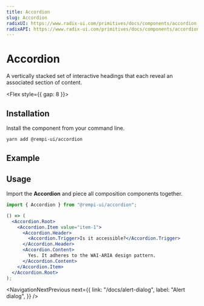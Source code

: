 ```yaml
---
title: Accordion
slug: Accordion
radixUI: https://www.radix-ui.com/primitives/docs/components/accordion
radixAPI: https://www.radix-ui.com/primitives/docs/components/accordion#api-reference
---
```


# Accordion

A vertically stacked set of interactive headings that each reveal an associated section of content.

<Flex style={{ gap: 8 }}>
  <RadixUI href="https://www.radix-ui.com/primitives/docs/components/accordion" />
  <RadixAPI href="https://www.radix-ui.com/primitives/docs/components/accordion#api-reference" />
</Flex>

## Installation

Install the component from your command line.

```bash
yarn add @rempi-ui/accordion
```

## Example

<PreviewComponent name="accordion" />

## Usage

Import the <strong>Accordion</strong> and piece all composition components together.

```jsx
import { Accordion } from "@rempi-ui/accordion";

() => (
  <Accordion.Root>
    <Accordion.Item value="item-1">
      <Accordion.Header>
        <Accordion.Trigger>Is it accessible?</Accordion.Trigger>
      </Accordion.Header>
      <Accordion.Content>
        Yes. It adheres to the WAI-ARIA design pattern.
      </Accordion.Content>
    </Accordion.Item>
  </Accordion.Root>
);
```

<NavigationNextPrevious
  next={{
    link: "/docs/alert-dialog",
    label: "Alert dialog",
  }}
/>
